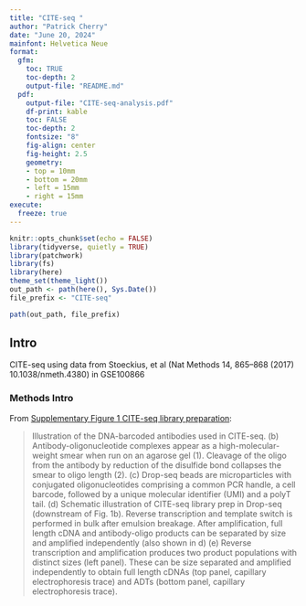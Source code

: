 ```yaml
---
title: "CITE-seq "
author: "Patrick Cherry"
date: "June 20, 2024"
mainfont: Helvetica Neue
format:
  gfm:
    toc: TRUE
    toc-depth: 2
    output-file: "README.md"
  pdf:
    output-file: "CITE-seq-analysis.pdf"
    df-print: kable
    toc: FALSE
    toc-depth: 2
    fontsize: "8"
    fig-align: center
    fig-height: 2.5
    geometry:
    - top = 10mm
    - bottom = 20mm
    - left = 15mm
    - right = 15mm
execute:
  freeze: true
---
```

```r
knitr::opts_chunk$set(echo = FALSE)
library(tidyverse, quietly = TRUE)
library(patchwork)
library(fs)
library(here)
theme_set(theme_light())
out_path <- path(here(), Sys.Date())
file_prefix <- "CITE-seq"
```

```r
path(out_path, file_prefix)
```

## Intro
CITE-seq using data from Stoeckius, et al (Nat Methods 14, 865–868 (2017) 10.1038/nmeth.4380) in GSE100866

### Methods Intro
From [Supplementary Figure 1 CITE-seq library preparation](https://www.nature.com/articles/nmeth.4380#Sec18):

 > Illustration of the DNA-barcoded antibodies used in CITE-seq. (b) Antibody-oligonucleotide complexes appear as a high-molecular-weight smear when run on an agarose gel (1). Cleavage of the oligo from the antibody by reduction of the disulfide bond collapses the smear to oligo length (2). (c) Drop-seq beads are microparticles with conjugated oligonucleotides comprising a common PCR handle, a cell barcode, followed by a unique molecular identifier (UMI) and a polyT tail. (d) Schematic illustration of CITE-seq library prep in Drop-seq (downstream of Fig. 1b). Reverse transcription and template switch is performed in bulk after emulsion breakage. After amplification, full length cDNA and antibody-oligo products can be separated by size and amplified independently (also shown in d) (e) Reverse transcription and amplification produces two product populations with distinct sizes (left panel). These can be size separated and amplified independently to obtain full length cDNAs (top panel, capillary electrophoresis trace) and ADTs (bottom panel, capillary electrophoresis trace).
 
 